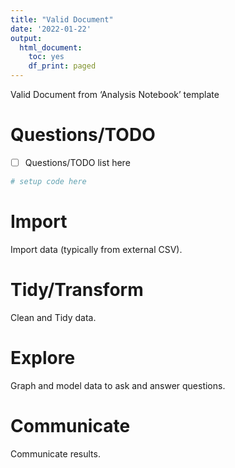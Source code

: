```yaml
---
title: "Valid Document"
date: '2022-01-22'
output:
  html_document:
    toc: yes
    df_print: paged
---
```


Valid Document from 'Analysis Notebook' template

# Questions/TODO

- [ ] Questions/TODO list here

```r
# setup code here
```

# Import

Import data (typically from external CSV).

# Tidy/Transform

Clean and Tidy data.

# Explore

Graph and model data to ask and answer questions.

# Communicate

Communicate results.
